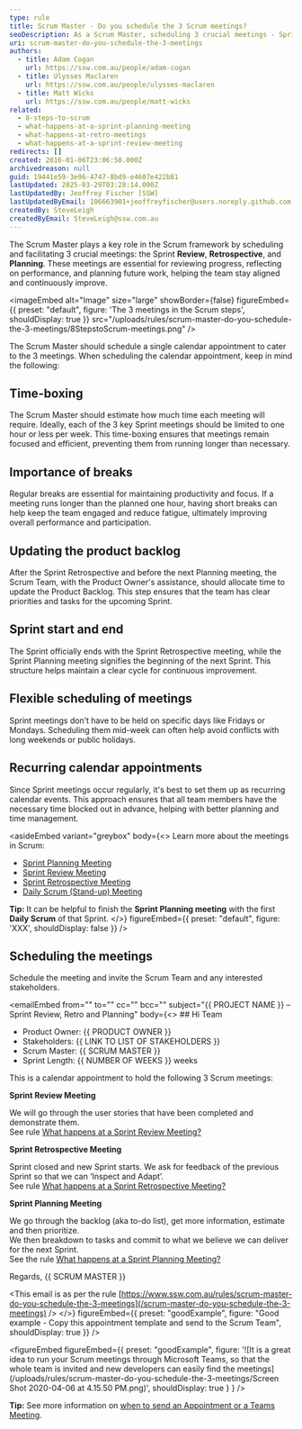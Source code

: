 ```yaml
---
type: rule
title: Scrum Master - Do you schedule the 3 Scrum meetings?
seoDescription: As a Scrum Master, scheduling 3 crucial meetings - Sprint Review, Retrospective, and Planning - ensures successful Sprints.
uri: scrum-master-do-you-schedule-the-3-meetings
authors:
  - title: Adam Cogan
    url: https://ssw.com.au/people/adam-cogan
  - title: Ulysses Maclaren
    url: https://ssw.com.au/people/ulysses-maclaren
  - title: Matt Wicks
    url: https://ssw.com.au/people/matt-wicks
related:
  - 8-steps-to-scrum
  - what-happens-at-a-sprint-planning-meeting
  - what-happens-at-retro-meetings
  - what-happens-at-a-sprint-review-meeting
redirects: []
created: 2016-01-06T23:06:50.000Z
archivedreason: null
guid: 19441e59-3e96-4747-8bd9-e4607e422b81
lastUpdated: 2025-03-29T03:28:14.000Z
lastUpdatedBy: Jeoffrey Fischer [SSW]
lastUpdatedByEmail: 106663901+jeoffreyfischer@users.noreply.github.com
createdBy: SteveLeigh
createdByEmail: SteveLeigh@ssw.com.au
---
```


The Scrum Master plays a key role in the Scrum framework by scheduling and facilitating 3 crucial meetings: the Sprint **Review**, **Retrospective**, and **Planning**. These meetings are essential for reviewing progress, reflecting on performance, and planning future work, helping the team stay aligned and continuously improve.

<imageEmbed
  alt="Image"
  size="large"
  showBorder={false}
  figureEmbed={{
    preset: "default",
    figure: 'The 3 meetings in the Scrum steps',
    shouldDisplay: true
  }}
  src="/uploads/rules/scrum-master-do-you-schedule-the-3-meetings/8StepstoScrum-meetings.png"
/>

The Scrum Master should schedule a single calendar appointment to cater to the 3 meetings. When scheduling the calendar appointment, keep in mind the following:

## Time-boxing

The Scrum Master should estimate how much time each meeting will require. Ideally, each of the 3 key Sprint meetings should be limited to one hour or less per week. This time-boxing ensures that meetings remain focused and efficient, preventing them from running longer than necessary.

## Importance of breaks

Regular breaks are essential for maintaining productivity and focus. If a meeting runs longer than the planned one hour, having short breaks can help keep the team engaged and reduce fatigue, ultimately improving overall performance and participation.

## Updating the product backlog

After the Sprint Retrospective and before the next Planning meeting, the Scrum Team, with the Product Owner's assistance, should allocate time to update the Product Backlog. This step ensures that the team has clear priorities and tasks for the upcoming Sprint.

## Sprint start and end

The Sprint officially ends with the Sprint Retrospective meeting, while the Sprint Planning meeting signifies the beginning of the next Sprint. This structure helps maintain a clear cycle for continuous improvement.

## Flexible scheduling of meetings

Sprint meetings don’t have to be held on specific days like Fridays or Mondays. Scheduling them mid-week can often help avoid conflicts with long weekends or public holidays.

## Recurring calendar appointments

Since Sprint meetings occur regularly, it's best to set them up as recurring calendar events. This approach ensures that all team members have the necessary time blocked out in advance, helping with better planning and time management.

<asideEmbed
  variant="greybox"
  body={<>
    Learn more about the meetings in Scrum:

* [Sprint Planning Meeting](/what-happens-at-a-sprint-planning-meeting)
* [Sprint Review Meeting](/what-happens-at-a-sprint-review-meeting "Sprint Review Meeting")
* [Sprint Retrospective Meeting](/what-happens-at-a-sprint-retrospective-meeting "Sprint Retrospective Meeting")
* [Daily Scrum (Stand-up) Meeting](/meeting-do-you-update-your-tasks-before-the-daily-scrum "Daily Scrum Meeting")

**Tip:** It can be helpful to finish the **Sprint Planning meeting** with the first **Daily Scrum** of that Sprint.
  </>}
  figureEmbed={{
    preset: "default",
    figure: 'XXX',
    shouldDisplay: false
  }}
/>

## Scheduling the meetings

Schedule the meeting and invite the Scrum Team and any interested stakeholders.

<emailEmbed
  from=""
  to=""
  cc=""
  bcc=""
  subject="&#123;&#123; PROJECT NAME &#125;&#125; – Sprint Review, Retro and Planning"
  body={<>
    ## Hi Team

* Product Owner: &#123;&#123; PRODUCT OWNER &#125;&#125;
* Stakeholders: &#123;&#123; LINK TO LIST OF STAKEHOLDERS &#125;&#125;
* Scrum Master: &#123;&#123; SCRUM MASTER &#125;&#125;
* Sprint Length: &#123;&#123; NUMBER OF WEEKS &#125;&#125; weeks

This is a calendar appointment to hold the following 3 Scrum meetings:

**Sprint Review Meeting**

We will go through the user stories that have been completed and demonstrate them.\
See rule [What happens at a Sprint Review Meeting?](/do-you-know-what-happens-at-a-sprint-review-meeting)

**Sprint Retrospective Meeting**

Sprint closed and new Sprint starts.
We ask for feedback of the previous Sprint so that we can ‘Inspect and Adapt’.\
See rule [What happens at a Sprint Retrospective Meeting?](/do-you-know-what-happens-at-a-sprint-retrospective-meeting)

**Sprint Planning Meeting**

We go through the backlog (aka to-do list), get more information, estimate and then prioritize.\
We then breakdown to tasks and commit to what we believe we can deliver for the next Sprint.\
See the rule [What happens at a Sprint Planning Meeting?](/what-happens-at-a-sprint-planning-meeting)

Regards,
&#123;&#123; SCRUM MASTER &#125;&#125;

&lt;This email is as per the rule [https://www.ssw.com.au/rules/scrum-master-do-you-schedule-the-3-meetings](/scrum-master-do-you-schedule-the-3-meetings) /&gt;
  </>}
  figureEmbed={{
    preset: "goodExample",
    figure: "Good example - Copy this appointment template and send to the Scrum Team",
    shouldDisplay: true
  }}
/>

<figureEmbed figureEmbed={{
  preset: "goodExample",
  figure: '![It is a great idea to run your Scrum meetings through Microsoft Teams, so that the whole team is invited and new developers can easily find the meetings](/uploads/rules/scrum-master-do-you-schedule-the-3-meetings/Screen Shot 2020-04-06 at 4.15.50 PM.png)',
  shouldDisplay: true
} } />


**Tip:** See more information on [when to send an Appointment or a Teams Meeting](/send-appointment-or-teams-meeting).

